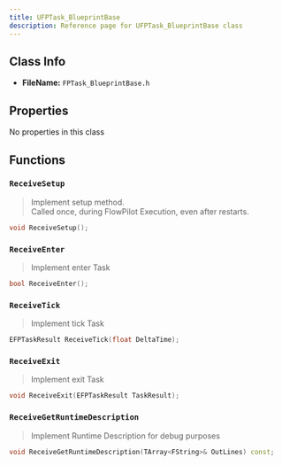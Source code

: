 ```yaml
---
title: UFPTask_BlueprintBase
description: Reference page for UFPTask_BlueprintBase class
---
```


## Class Info
- __FileName:__ `FPTask_BlueprintBase.h`
## Properties

No properties in this class
## Functions

### `ReceiveSetup`
> Implement setup method. \
> Called once, during FlowPilot Execution, even after restarts. 
```cpp
void ReceiveSetup();

```

### `ReceiveEnter`
> Implement enter Task 
```cpp
bool ReceiveEnter();

```

### `ReceiveTick`
> Implement tick Task 
```cpp
EFPTaskResult ReceiveTick(float DeltaTime);

```

### `ReceiveExit`
> Implement exit Task 
```cpp
void ReceiveExit(EFPTaskResult TaskResult);

```

### `ReceiveGetRuntimeDescription`
> Implement Runtime Description for debug purposes 
```cpp
void ReceiveGetRuntimeDescription(TArray<FString>& OutLines) const;

```

